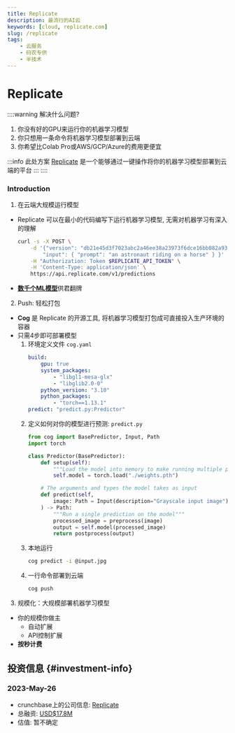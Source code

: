 ```yaml
---
title: Replicate
description: 最流行的AI云
keywords: [cloud, replicate.com]
slug: /replicate
tags:
    - 云服务
    - 码农专供
    - 半技术
---
```



# Replicate

::::warning 解决什么问题?
1. 你没有好的GPU来运行你的机器学习模型
2. 你只想用一条命令将机器学习模型部署到云端
3. 你希望比Colab Pro或AWS/GCP/Azure的费用更便宜

:::info 此处方案
[Replicate](https://replicate.com/) 是一个能够通过一键操作将你的机器学习模型部署到云端的平台
:::
::::

### Introduction

1. 在云端大规模运行模型
- Replicate 可以在最小的代码编写下运行机器学习模型, 无需对机器学习有深入的理解
    ```bash
    curl -s -X POST \
        -d '{"version": "db21e45d3f7023abc2a46ee38a23973f6dce16bb082a930b0c49861f96d1e5bf", \
            "input": { "prompt": "an astronaut riding on a horse" } }' \
        -H "Authorization: Token $REPLICATE_API_TOKEN" \
        -H 'Content-Type: application/json' \
        https://api.replicate.com/v1/predictions
    ```
- [**数千个ML模型**](https://replicate.com/explore)供君翻牌
2. Push: 轻松打包
- **Cog** 是 Replicate 的开源工具, 将机器学习模型打包成可直接投入生产环境的容器
- 只需4步即可部署模型
    1. 环境定义文件 `cog.yaml`
        ```yaml
        build:
            gpu: true
            system_packages:
                - "libgl1-mesa-glx"
                - "libglib2.0-0"
            python_version: "3.10"
            python_packages:
                - "torch==1.13.1"
        predict: "predict.py:Predictor"
        ```
    2. 定义如何对你的模型进行预测: `predict.py` 
        ```python
        from cog import BasePredictor, Input, Path
        import torch

        class Predictor(BasePredictor):
            def setup(self):
                """Load the model into memory to make running multiple predictions efficient"""
                self.model = torch.load("./weights.pth")

            # The arguments and types the model takes as input
            def predict(self,
                image: Path = Input(description="Grayscale input image")
            ) -> Path:
                """Run a single prediction on the model"""
                processed_image = preprocess(image)
                output = self.model(processed_image)
                return postprocess(output)
        ```
    3. 本地运行
        ```bash
        cog predict -i @input.jpg                
        ```        
    4. 一行命令部署到云端
        ```bash
        cog push
        ```
3. 规模化：大规模部署机器学习模型
- 你的规模你做主
  - 自动扩展
  - API控制扩展
- **按秒计费**


## 投资信息 {#investment-info}

<InvestmentWarning />

### 2023-May-26
- crunchbase上的公司信息: [Replicate](https://www.crunchbase.com/organization/replicate)
- 总融资: [USD$17.8M](https://www.crunchbase.com/search/funding_rounds/field/organizations/funding_total/replicate)
- 估值: 暂不确定

<InvestmentWarning />
